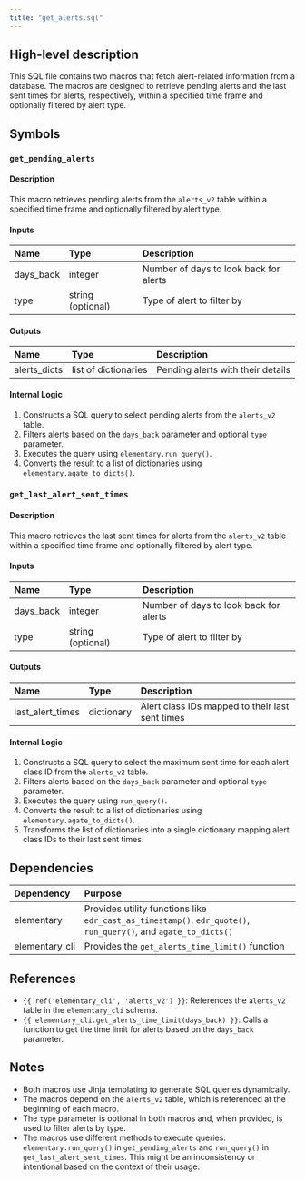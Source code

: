 ```yaml
---
title: "get_alerts.sql"
---
```


## High-level description
This SQL file contains two macros that fetch alert-related information from a database. The macros are designed to retrieve pending alerts and the last sent times for alerts, respectively, within a specified time frame and optionally filtered by alert type.

## Symbols

### `get_pending_alerts`
#### Description
This macro retrieves pending alerts from the `alerts_v2` table within a specified time frame and optionally filtered by alert type.

#### Inputs
| Name | Type | Description |
|:-----|:-----|:------------|
| days_back | integer | Number of days to look back for alerts |
| type | string (optional) | Type of alert to filter by |

#### Outputs
| Name | Type | Description |
|:-----|:-----|:------------|
| alerts_dicts | list of dictionaries | Pending alerts with their details |

#### Internal Logic
1. Constructs a SQL query to select pending alerts from the `alerts_v2` table.
2. Filters alerts based on the `days_back` parameter and optional `type` parameter.
3. Executes the query using `elementary.run_query()`.
4. Converts the result to a list of dictionaries using `elementary.agate_to_dicts()`.

### `get_last_alert_sent_times`
#### Description
This macro retrieves the last sent times for alerts from the `alerts_v2` table within a specified time frame and optionally filtered by alert type.

#### Inputs
| Name | Type | Description |
|:-----|:-----|:------------|
| days_back | integer | Number of days to look back for alerts |
| type | string (optional) | Type of alert to filter by |

#### Outputs
| Name | Type | Description |
|:-----|:-----|:------------|
| last_alert_times | dictionary | Alert class IDs mapped to their last sent times |

#### Internal Logic
1. Constructs a SQL query to select the maximum sent time for each alert class ID from the `alerts_v2` table.
2. Filters alerts based on the `days_back` parameter and optional `type` parameter.
3. Executes the query using `run_query()`.
4. Converts the result to a list of dictionaries using `elementary.agate_to_dicts()`.
5. Transforms the list of dictionaries into a single dictionary mapping alert class IDs to their last sent times.

## Dependencies
| Dependency | Purpose |
|:-----------|:--------|
| elementary | Provides utility functions like `edr_cast_as_timestamp()`, `edr_quote()`, `run_query()`, and `agate_to_dicts()` |
| elementary_cli | Provides the `get_alerts_time_limit()` function |

## References
- `{{ ref('elementary_cli', 'alerts_v2') }}`: References the `alerts_v2` table in the `elementary_cli` schema.
- `{{ elementary_cli.get_alerts_time_limit(days_back) }}`: Calls a function to get the time limit for alerts based on the `days_back` parameter.

## Notes
- Both macros use Jinja templating to generate SQL queries dynamically.
- The macros depend on the `alerts_v2` table, which is referenced at the beginning of each macro.
- The `type` parameter is optional in both macros and, when provided, is used to filter alerts by type.
- The macros use different methods to execute queries: `elementary.run_query()` in `get_pending_alerts` and `run_query()` in `get_last_alert_sent_times`. This might be an inconsistency or intentional based on the context of their usage.
